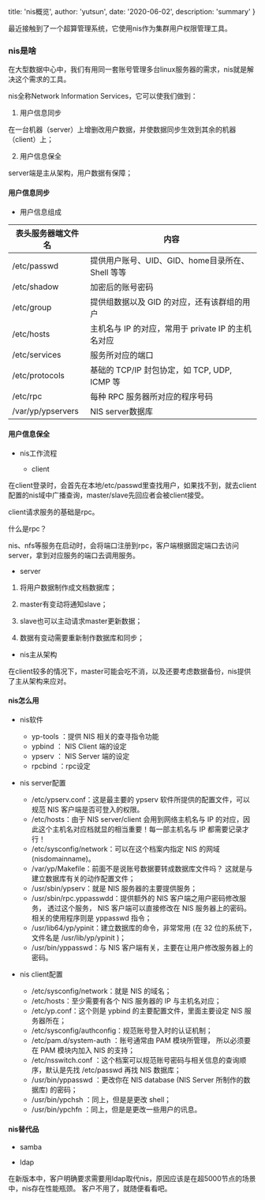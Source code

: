 
  title: 'nis概览',
  author: 'yutsun',
  date: '2020-06-02',
  description: 'summary'
}


<!-- content starts here -->

最近接触到了一个超算管理系统，它使用nis作为集群用户权限管理工具。

### nis是啥

在大型数据中心中，我们有用同一套账号管理多台linux服务器的需求，nis就是解决这个需求的工具。

nis全称Network Information Services，它可以使我们做到：

1. 用户信息同步

在一台机器（server）上增删改用户数据，并使数据同步生效到其余的机器（client）上；

2. 用户信息保全

server端是主从架构，用户数据有保障；

#### 用户信息同步

- 用户信息组成

|  表头服务器端文件名  | 内容  |
|  ----  | ----  |
| /etc/passwd | 提供用户账号、UID、GID、home目录所在、Shell 等等 |
| /etc/shadow | 加密后的账号密码 |
| /etc/group | 提供组数据以及 GID 的对应，还有该群组的用户 |
| /etc/hosts | 主机名与 IP 的对应，常用于 private IP 的主机名对应 |
| /etc/services | 服务所对应的端口 |
| /etc/protocols | 基础的 TCP/IP 封包协定，如 TCP, UDP, ICMP 等 |
| /etc/rpc | 每种 RPC 服务器所对应的程序号码 |
| /var/yp/ypservers | 	NIS server数据库 |

#### 用户信息保全

- nis工作流程

  -  client

在client登录时，会首先在本地/etc/passwd里查找用户，如果找不到，就去client配置的nis域中广播查询，master/slave先回应者会被client接受。

client请求服务的基础是rpc。

什么是rpc？

nis、nfs等服务在启动时，会将端口注册到rpc，客户端根据固定端口去访问server，拿到对应服务的端口去调用服务。

- server

1. 将用户数据制作成文档数据库；

2. master有变动将通知slave；

3. slave也可以主动请求master更新数据；

4. 数据有变动需要重新制作数据库和同步；

- nis主从架构

在client较多的情况下，master可能会吃不消，以及还要考虑数据备份，nis提供了主从架构来应对。

#### nis怎么用

- nis软件
    - yp-tools ：提供 NIS 相关的查寻指令功能
    - ypbind   ： NIS Client 端的设定
    - ypserv   ： NIS Server 端的设定
    - rpcbind  ：rpc设定

- nis server配置
    - /etc/ypserv.conf：这是最主要的 ypserv 软件所提供的配置文件，可以规范 NIS 客户端是否可登入的权限。
    - /etc/hosts：由于 NIS server/client 会用到网络主机名与 IP 的对应，因此这个主机名对应档就显的相当重要！每一部主机名与 IP 都需要记录才行！
    - /etc/sysconfig/network：可以在这个档案内指定 NIS 的网域 (nisdomainname)。
    - /var/yp/Makefile：前面不是说账号数据要转成数据库文件吗？ 这就是与建立数据库有关的动作配置文件；
    - /usr/sbin/ypserv：就是 NIS 服务器的主要提供服务；
    - /usr/sbin/rpc.yppasswdd：提供额外的 NIS 客户端之用户密码修改服务， 透过这个服务， NIS 客户端可以直接修改在 NIS 服务器上的密码。相关的使用程序则是 yppasswd 指令；
    - /usr/lib64/yp/ypinit：建立数据库的命令，非常常用 (在 32 位的系统下，文件名是 /usr/lib/yp/ypinit )；
    - /usr/bin/yppasswd：与 NIS 客户端有关，主要在让用户修改服务器上的密码。

- nis client配置
    - /etc/sysconfig/network：就是 NIS 的域名；
    - /etc/hosts：至少需要有各个 NIS 服务器的 IP 与主机名对应；
    - /etc/yp.conf：这个则是 ypbind 的主要配置文件，里面主要设定 NIS 服务器所在；
    - /etc/sysconfig/authconfig：规范账号登入时的认证机制；
    - /etc/pam.d/system-auth ：账号通常由 PAM 模块所管理， 所以必须要在 PAM 模块内加入 NIS 的支持；
    - /etc/nsswitch.conf ：这个档案可以规范账号密码与相关信息的查询顺序，默认是先找 /etc/passwd 再找 NIS 数据库；
    - /usr/bin/yppasswd ：更改你在 NIS database (NIS Server 所制作的数据库) 的密码；
    - /usr/bin/ypchsh   ：同上，但是是更改 shell；
    - /usr/bin/ypchfn   ：同上，但是是更改一些用户的讯息。

#### nis替代品

- samba

- ldap

在新版本中，客户明确要求需要用ldap取代nis，原因应该是在超5000节点的场景中，nis存在性能瓶颈。
客户不用了，就随便看看吧。
